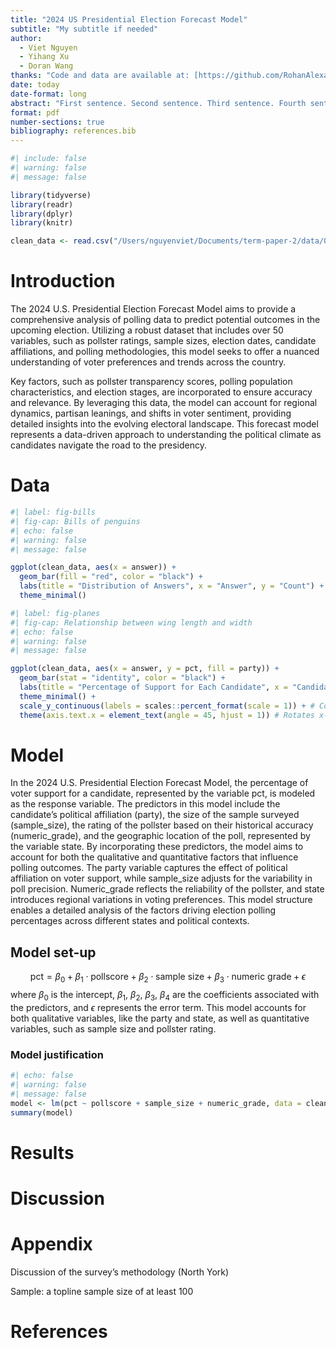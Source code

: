```yaml
---
title: "2024 US Presidential Election Forecast Model"
subtitle: "My subtitle if needed"
author: 
  - Viet Nguyen
  - Yihang Xu
  - Doran Wang
thanks: "Code and data are available at: [https://github.com/RohanAlexander/starter_folder](https://github.com/RohanAlexander/starter_folder)."
date: today
date-format: long
abstract: "First sentence. Second sentence. Third sentence. Fourth sentence."
format: pdf
number-sections: true
bibliography: references.bib
---
```


```r
#| include: false
#| warning: false
#| message: false

library(tidyverse)
library(readr)
library(dplyr)
library(knitr)

clean_data <- read.csv("/Users/nguyenviet/Documents/term-paper-2/data/01-raw_data/clean_data.csv")

```


# Introduction

The 2024 U.S. Presidential Election Forecast Model aims to provide a comprehensive analysis of polling data to predict potential outcomes in the upcoming election. Utilizing a robust dataset that includes over 50 variables, such as pollster ratings, sample sizes, election dates, candidate affiliations, and polling methodologies, this model seeks to offer a nuanced understanding of voter preferences and trends across the country.

Key factors, such as pollster transparency scores, polling population characteristics, and election stages, are incorporated to ensure accuracy and relevance. By leveraging this data, the model can account for regional dynamics, partisan leanings, and shifts in voter sentiment, providing detailed insights into the evolving electoral landscape. This forecast model represents a data-driven approach to understanding the political climate as candidates navigate the road to the presidency.

# Data {#sec-data}


```r
#| label: fig-bills
#| fig-cap: Bills of penguins
#| echo: false
#| warning: false
#| message: false

ggplot(clean_data, aes(x = answer)) +
  geom_bar(fill = "red", color = "black") +
  labs(title = "Distribution of Answers", x = "Answer", y = "Count") +
  theme_minimal()
```

```r
#| label: fig-planes
#| fig-cap: Relationship between wing length and width
#| echo: false
#| warning: false
#| message: false

ggplot(clean_data, aes(x = answer, y = pct, fill = party)) +
  geom_bar(stat = "identity", color = "black") +
  labs(title = "Percentage of Support for Each Candidate", x = "Candidate", y = "Percentage") +
  theme_minimal() +
  scale_y_continuous(labels = scales::percent_format(scale = 1)) + # Converts y-axis to percentage format
  theme(axis.text.x = element_text(angle = 45, hjust = 1)) # Rotates x-axis labels
```



# Model

In the 2024 U.S. Presidential Election Forecast Model, the percentage of voter support for a candidate, represented by the variable pct, is modeled as the response variable. The predictors in this model include the candidate's political affiliation (party), the size of the sample surveyed (sample_size), the rating of the pollster based on their historical accuracy (numeric_grade), and the geographic location of the poll, represented by the variable state. By incorporating these predictors, the model aims to account for both the qualitative and quantitative factors that influence polling outcomes. The party variable captures the effect of political affiliation on voter support, while sample_size adjusts for the variability in poll precision. Numeric_grade reflects the reliability of the pollster, and state introduces regional variations in voting preferences. This model structure enables a detailed analysis of the factors driving election polling percentages across different states and political contexts.


## Model set-up
$$
\text{pct} = \beta_0 + \beta_1 \cdot \text{pollscore} + \beta_2 \cdot \text{sample size} + \beta_3 \cdot \text{numeric grade} + \epsilon
$$
where $\beta_0$ is the intercept, $\beta_1$, $\beta_2$, $\beta_3$, $\beta_4$ are the coefficients associated with the predictors, and $\epsilon$ represents the error term. This model accounts for both qualitative variables, like the party and state, as well as quantitative variables, such as sample size and pollster rating.

### Model justification
```r
#| echo: false
#| warning: false
#| message: false
model <- lm(pct ~ pollscore + sample_size + numeric_grade, data = clean_data)
summary(model)
```


# Results



# Discussion

# Appendix {-}

Discussion of the survey’s methodology (North York)

Sample: a topline sample size of at least 100

# References


